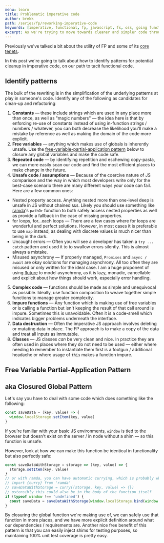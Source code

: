 ```yaml
---
menu: learn
title: Problematic imperative code
author: brekk
path: /series/fp/reworking-imperative-code
keywords: [imperative, functional, fp, javascript, fs, oss, going functional, idiomatic fp, process]
excerpt: As we're trying to move towards cleaner and simpler code through FP, how can we identify code that needs to be cleaned up in transition?
---
```


Previously we've talked a bit about the utility of FP and some of its [core tenets].

In this post we're going to talk about how to identify patterns for potential cleanup in imperative code, on our path to tacit functional code.

## Identify patterns

The bulk of the rewriting is in the simplification of the underlying patterns at play in someone's code. Identify any of the following as candidates for clean-up and refactoring:

 1. **Constants** &mdash; these include strings which are used in any place more than once, as well as "magic numbers" &mdash; the idea here is that by enforcing re-use of constants instead of using in-function strings / numbers / whatever, you can both decrease the likelihood you'll make a mistake by reference as well as making the domain of the code more explicit.
 2. **Free variables** &mdash; anything which makes use of globals is inherently unsafe. Use the [free-variable-partial-application pattern](#free-variable-partial-application-pattern) below to closure any global variables and make the code safe.
 3. **Repeated code** &mdash; by identifying repetition and eschewing copy-pasta, we can more easily scan our code and find the most efficient places to make change in the future.
 4. **Unsafe code / assumptions** &mdash; Because of the coercive nature of JS comparison and the way in which most developers write only for the best-case scenario there are many different ways your code can fail. Here are a few common ones:

   - Nested property access. Anything nested more than one-level deep is unsafe in JS without chained `&&`s. Likely you should use something like [ramda](//npmjs.org/package/ramda)'s `pathOr` function to both safely access nested properties as well as provide a fallback in the case of missing properties.
   - for loops, for...each loops &mdash; There are a few cases where for loops are wonderful and perfect solutions. However, in most cases it is preferable to use `map` instead, as dealing with discrete values is much nicer than being in the dark.
   - Uncaught errors &mdash; Often you will see a developer has taken a `try ... catch` pattern and used it to to swallow errors silently. This is almost always a mistake.
   - Misused asynchrony &mdash; If properly managed, `Promises` and `async / await` are okay solutions for managing asynchrony. All too often they are misused or only written for the ideal case. I am a huge proponent of using [fluture](//npmjs.org/package/fluture) to model asynchrony, as it is lazy, monadic, cancellable and explicit about how things should work, especially error handling.
 5. **Complex code** &mdash; functions should be made as simple and unequivocal as possible. Ideally, use function composition to weave together simple functions to manage greater complexity.
 6. **Impure functions** &mdash; Any function which is making use of free variables or is calling a function but isn't keeping the result of that call around is impure. Sometimes this is unavoidable. Often it is a code-smell which indicates bigger problems underneath the interface.
 7. **Data destruction** &mdash; Often the imperative JS approach involves deleting or mutating data in place. The FP approach is to make a copy of the data and treat all inputs as immutable.
 8. **Classes** &mdash; JS classes _can_ be very clean and nice. In practice they are often used in places where they do not need to be used &mdash; either where needing to remember to instantiate them first is a footgun / additional headache or where usage of `this` makes a function impure.

## Free Variable Partial-Application Pattern
## aka Closured Global Pattern 

Let's say you have to deal with some code which does something like the following:

```js
const saveData = (key, value) => {
  window.localStorage.setItem(key, value)
}
```

If you're familiar with your basic JS environments, `window` is tied to the browser but doesn't exist on the server / in node without a shim &mdash; so this function is unsafe.

However, look at how we can make this function be identical in functionality but also perfectly safe:

```js
const saveDataWithStorage = storage => (key, value) => {
  storage.setItem(key, value)
}
// or with ramda, you can have automatic currying, which is probably what you want
// import {curry} from 'ramda'
// saveDataWithStorage = curry((storage, key, value) => {})
// ostensibly this could also be in the body of the function itself
if (typeof window !== 'undefined') {
  const saveData = saveDataWithStorage(window.localStorage.bind(window.localStorage)
}
```

By closuring the global function we're making use of, we can safely use that function in more places, and we have more explicit definition around what our dependencies / requirements are. Another nice free benefit of this pattern is that you can easily inject shims for testing purposes, so maintaining 100% unit test coverage is pretty easy.

[category theory]: //en.wikipedia.org/wiki/Category_Theory
[curried]: /glossary/curry
[deterministic]: /glossary/deterministic
[function composition]: /glossary/composition
[higher-order functions]: /glossary/higher-order-function
[pure functions]: /glossary/pure-function
[referentially transparent]: /glossary/referential-transparency
[the glossary]: /glossary
[side-effects]: /glossary/side-effects
[arity]: /glossary/arity
[core tenets]: /series/fp/core-tenets
